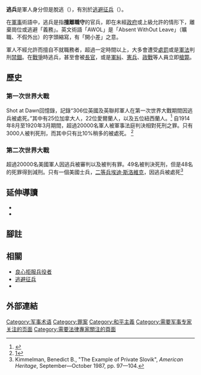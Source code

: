 {{distinguish|逃避征兵}}
{{article issues
|
{{Expand|time=2010-06-06T10:47:27+00:00}}
{{Expert|1=军事|2=法律|time=2010-06-06T10:47:27+00:00}}
}}

'''逃兵'''是軍人身分但是脫逃（{{lang-en|'''Desertion'''}}），有別於[[逃避征兵|逃避征兵]]（{{lang-en|'''Draft dodger'''}}）。

在[[軍事|軍事]]術語中，逃兵是指'''擅離職守'''的官兵，即在未經[[政府|政府]]或上級允許的情形下，離棄崗位或逃避「義務」。英文術語「AWOL」是「Absent WithOut Leave」（曠職、不假外出）的字頭縮寫，有「開小差」之意。

軍人不經允許而擅自不就職務者，超過一定時間以上，大多會遭受[[處罰|處罰]]或是[[軍法|軍法]]判刑[[禁錮|禁錮]]。在[[戰爭|戰爭]]時逃兵，甚至會被[[軍官|長官]]，或是[[軍糾|軍糾]]、[[憲兵|憲兵]]、[[政戰|政戰]]等人員立即[[槍斃|槍斃]]。

==歷史==
===第一次世界大戰===
Shot at Dawn回憶錄，記錄“306位英國及英聯邦軍人在第一次世界大戰期間因逃兵被處死。”其中有25位加拿大人，22位愛爾蘭人，以及五位紐西蘭人。<ref>{{cite web|title=Shot at Dawn|url=http://www.greatwar.nl/frames/default-shotatdawn.html|website=The Heritage of the Great War|access-date=22 July 2014}}</ref>
自1914年8月至1920年3月期間，超過20000名軍人被軍事法庭判決相對死刑之罪。只有3000人被判死刑，而其中只有比10%稍多的被處死。 <ref>[http://news.bbc.co.uk/1/hi/uk/1399983.stm]</ref>

===第二次世界大戰===
超過20000名美國軍人因逃兵被審判以及被判有罪。49名被判決死刑，但是48名的死罪得到減刑。只有一個美國士兵，[[二等兵|二等兵]][[埃迪·斯洛維克|埃迪·斯洛維克]]，因逃兵被處死<ref name=Kimmelman97-104>Kimmelman, Benedict B., "The Example of Private Slovik", ''American Heritage'', September—October 1987, pp. 97—104.</ref>

==延伸導讀==
*{{cite book | language =  | author = [[理查德·費曼|理查德·費曼]]  | coauthors =  | title =《別鬧了費曼先生》 | url =  | date =  | location =  | publisher = 天下文化 | id =  | isbn = 9789864171156 | pages =  }}
*{{cite journal | language =  | author =  | title = 《十個不逃兵的理由》 | url =  | journal = [[新新聞|新新聞]] | volume = 502期 | issue =  | pages =  | year =  | id =  }}

== 腳註 ==
<references />
==相關==
*[[良心拒服兵役者|良心拒服兵役者]]
*[[逃避征兵|逃避征兵]]
*{{tsl|en|War resister|反战者}}

==外部連結==
{{GoogleBooks|Desertion|"逃兵"}}

{{Authority control}}
[[Category:军事术语|Category:军事术语]]
[[Category:罪案|Category:罪案]]
[[Category:和平主義|Category:和平主義]]
[[Category:需要军事专家关注的页面|Category:需要军事专家关注的页面]]
[[Category:需要法律專家關注的頁面|Category:需要法律專家關注的頁面]]